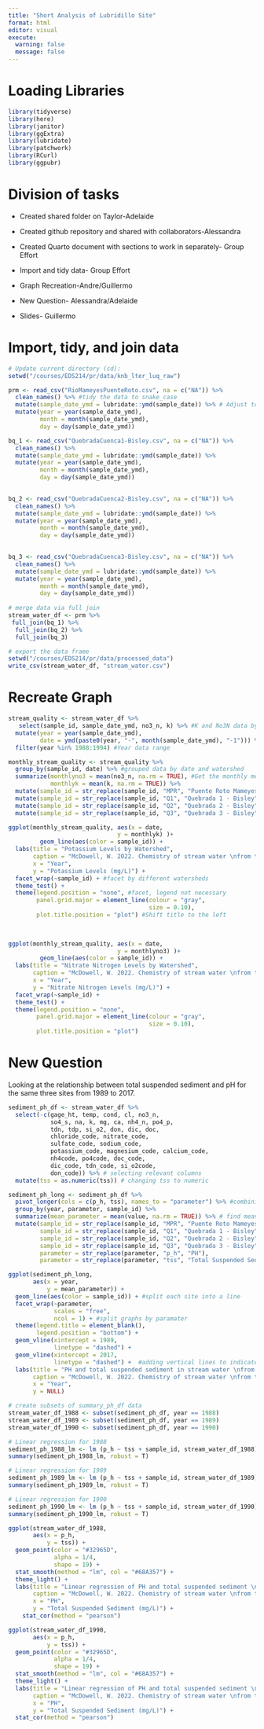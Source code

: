 ```yaml
---
title: "Short Analysis of Lubridillo Site"
format: html
editor: visual
execute:
  warning: false
  message: false
---
```


# Loading Libraries

```r
library(tidyverse)
library(here)
library(janitor)
library(ggExtra)
library(lubridate)
library(patchwork)
library(RCurl)
library(ggpubr)
```

# Division of tasks

-   Created shared folder on Taylor-Adelaide

-   Created github repository and shared with collaborators-Alessandra

-   Created Quarto document with sections to work in separately- Group Effort

-   Import and tidy data- Group Effort

-   Graph Recreation-Andre/Guillermo

-   New Question- Alessandra/Adelaide

-   Slides- Guillermo

# Import, tidy, and join data

```r

# Update current directory (cd):
setwd("/courses/EDS214/pr/data/knb_lter_luq_raw")

prm <- read_csv("RioMameyesPuenteRoto.csv", na = c("NA")) %>%   
  clean_names() %>% #tidy the data to snake_case
  mutate(sample_date_ymd = lubridate::ymd(sample_date)) %>% # Adjust to ymd format
  mutate(year = year(sample_date_ymd), 
         month = month(sample_date_ymd),
         day = day(sample_date_ymd))

bq_1 <- read_csv("QuebradaCuenca1-Bisley.csv", na = c("NA")) %>%
  clean_names() %>%
  mutate(sample_date_ymd = lubridate::ymd(sample_date)) %>%
  mutate(year = year(sample_date_ymd),
         month = month(sample_date_ymd),
         day = day(sample_date_ymd))

  
bq_2 <- read_csv("QuebradaCuenca2-Bisley.csv", na = c("NA")) %>%
  clean_names() %>%
  mutate(sample_date_ymd = lubridate::ymd(sample_date)) %>%
  mutate(year = year(sample_date_ymd),
         month = month(sample_date_ymd),
         day = day(sample_date_ymd))

  
bq_3 <- read_csv("QuebradaCuenca3-Bisley.csv", na = c("NA")) %>%
  clean_names() %>%
  mutate(sample_date_ymd = lubridate::ymd(sample_date)) %>%
  mutate(year = year(sample_date_ymd),
         month = month(sample_date_ymd),
         day = day(sample_date_ymd))
  
# merge data via full join 
stream_water_df <- prm %>% 
 full_join(bq_1) %>% 
  full_join(bq_2) %>%
  full_join(bq_3)

# export the data frame
setwd("/courses/EDS214/pr/data/processed_data")
write_csv(stream_water_df, "stream_water.csv")
```

# Recreate Graph

```r
stream_quality <- stream_water_df %>%
   select(sample_id, sample_date_ymd, no3_n, k) %>% #K and No3N data by watershed (sample_id)
  mutate(year = year(sample_date_ymd),
         date = ymd(paste0(year, "-", month(sample_date_ymd), "-1"))) %>%
  filter(year %in% 1988:1994) #Year data range

monthly_stream_quality <- stream_quality %>%
  group_by(sample_id, date) %>% #grouped data by date and watershed
  summarize(monthlyno3 = mean(no3_n, na.rm = TRUE), #Get the monthly mean
            monthlyk = mean(k, na.rm = TRUE)) %>%
  mutate(sample_id = str_replace(sample_id, "MPR", "Puente Roto Mameyes")) %>%
  mutate(sample_id = str_replace(sample_id, "Q1", "Quebrada 1 - Bisley")) %>%
  mutate(sample_id = str_replace(sample_id, "Q2", "Quebrada 2 - Bisley")) %>%
  mutate(sample_id = str_replace(sample_id, "Q3", "Quebrada 3 - Bisley"))
```

```r
ggplot(monthly_stream_quality, aes(x = date,
                               y = monthlyk) )+
         geom_line(aes(color = sample_id)) +
  labs(title = "Potassium Levels by Watershed",
       caption = "McDowell, W. 2022. Chemistry of stream water \nfrom the Luquillo Mountains ver 4923058. Environmental Data Initiative.\nhttps://doi.org/10.6073/pasta/1dd1a59a7e6fbe95fdf8736477d81b83",
       x = "Year",
       y = "Potassium Levels (mg/L)") +
  facet_wrap(~sample_id) + #facet by different watersheds
  theme_test() + 
  theme(legend.position = "none", #facet, legend not necessary
        panel.grid.major = element_line(colour = "gray",
                                        size = 0.10),
        plot.title.position = "plot") #Shift title to the left
  
 
```

```r
ggplot(monthly_stream_quality, aes(x = date,
                               y = monthlyno3) )+
         geom_line(aes(color = sample_id)) +
  labs(title = "Nitrate Nitrogen Levels by Watershed",
       caption = "McDowell, W. 2022. Chemistry of stream water \nfrom the Luquillo Mountains ver 4923058. Environmental Data Initiative.\nhttps://doi.org/10.6073/pasta/1dd1a59a7e6fbe95fdf8736477d81b83",
       x = "Year",
       y = "Nitrate Nitrogen Levels (mg/L)") +
  facet_wrap(~sample_id) +
  theme_test() +
  theme(legend.position = "none",
        panel.grid.major = element_line(colour = "gray",
                                        size = 0.10),
        plot.title.position = "plot")
```

# 

# New Question

Looking at the relationship between total suspended sediment and pH for the same three sites from 1989 to 2017.

```r
sediment_ph_df <- stream_water_df %>%
  select(-c(gage_ht, temp, cond, cl, no3_n,
            so4_s, na, k, mg, ca, nh4_n, po4_p,
            tdn, tdp, si_o2, don, dic, doc,
            chloride_code, nitrate_code, 
            sulfate_code, sodium_code, 
            potassium_code, magnesium_code, calcium_code,
            nh4code, po4code, doc_code,
            dic_code, tdn_code, si_o2code,
            don_code)) %>% # selecting relevant columns
  mutate(tss = as.numeric(tss)) # changing tss to numeric

sediment_ph_long <- sediment_ph_df %>%
  pivot_longer(cols = c(p_h, tss), names_to = "parameter") %>% #combining p_h and tss into one column
  group_by(year, parameter, sample_id) %>% 
  summarize(mean_parameter = mean(value, na.rm = TRUE)) %>% # find mean of tss and ph by year
  mutate(sample_id = str_replace(sample_id, "MPR", "Puente Roto Mameyes"),
         sample_id = str_replace(sample_id, "Q1", "Quebrada 1 - Bisley"),
         sample_id = str_replace(sample_id, "Q2", "Quebrada 2 - Bisley"),
         sample_id = str_replace(sample_id, "Q3", "Quebrada 3 - Bisley"),
         parameter = str_replace(parameter, "p_h", "PH"),
         parameter = str_replace(parameter, "tss", "Total Suspended Sediment (mg/L)")) # relabeling sites and parameters
```

```r
ggplot(sediment_ph_long,
       aes(x = year,
           y = mean_parameter)) +
  geom_line(aes(color = sample_id)) + #split each site into a line
  facet_wrap(~parameter,
             scales = "free",
             ncol = 1) + #split graphs by paramater
  theme(legend.title = element_blank(),
        legend.position = "bottom") +
  geom_vline(xintercept = 1989, 
             linetype = "dashed") + 
  geom_vline(xintercept = 2017, 
             linetype = "dashed") +  #adding vertical lines to indicate hurricanes
  labs(title = "PH and total suspended sediment in stream water \nfrom the Luquillo Mountains",
       caption = "McDowell, W. 2022. Chemistry of stream water \nfrom the Luquillo Mountains ver 4923058. Environmental Data Initiative.\nhttps://doi.org/10.6073/pasta/1dd1a59a7e6fbe95fdf8736477d81b83",
       x = "Year",
       y = NULL)
```

```r
# create subsets of summary_ph_df data
stream_water_df_1988 <- subset(sediment_ph_df, year == 1988)
stream_water_df_1989 <- subset(sediment_ph_df, year == 1989)
stream_water_df_1990 <- subset(sediment_ph_df, year == 1990)
```

```r
# Linear regression for 1988
sediment_ph_1988_lm <- lm (p_h ~ tss + sample_id, stream_water_df_1988)
summary(sediment_ph_1988_lm, robust = T)

# Linear regression for 1989
sediment_ph_1989_lm <- lm (p_h ~ tss + sample_id, stream_water_df_1989)
summary(sediment_ph_1989_lm, robust = T)

# Linear regression for 1990
sediment_ph_1990_lm <- lm (p_h ~ tss + sample_id, stream_water_df_1990)
summary(sediment_ph_1990_lm, robust = T)
```

```r
ggplot(stream_water_df_1988,
       aes(x = p_h,
           y = tss)) + 
  geom_point(color = "#32965D",
             alpha = 1/4,
             shape = 19) +
  stat_smooth(method = "lm", col = "#68A357") +
  theme_light() +
  labs(title = "Linear regression of PH and total suspended sediment \nfrom the Luquillo Mountains in 1988",
       caption = "McDowell, W. 2022. Chemistry of stream water \nfrom the Luquillo Mountains ver 4923058. Environmental Data Initiative.\nhttps://doi.org/10.6073/pasta/1dd1a59a7e6fbe95fdf8736477d81b83",
       x = "PH",
       y = "Total Suspended Sediment (mg/L)") +
    stat_cor(method = "pearson")
```

```r
ggplot(stream_water_df_1990,
       aes(x = p_h,
           y = tss)) + 
  geom_point(color = "#32965D",
             alpha = 1/4,
             shape = 19) +
  stat_smooth(method = "lm", col = "#68A357") +
  theme_light() +
  labs(title = "Linear regression of PH and total suspended sediment \nfrom the Luquillo Mountains in 1990",
       caption = "McDowell, W. 2022. Chemistry of stream water \nfrom the Luquillo Mountains ver 4923058. Environmental Data Initiative.\nhttps://doi.org/10.6073/pasta/1dd1a59a7e6fbe95fdf8736477d81b83",
       x = "PH",
       y = "Total Suspended Sediment (mg/L)") +
  stat_cor(method = "pearson")
```
